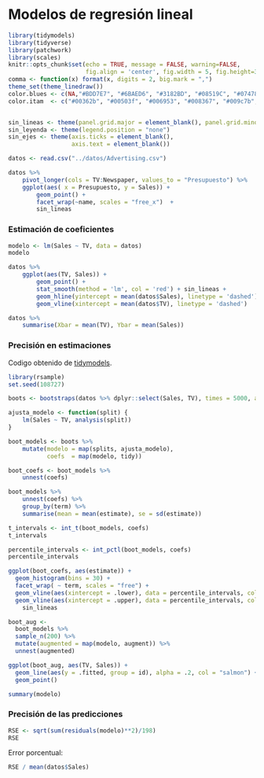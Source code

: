 
# Modelos de regresión lineal


```r
library(tidymodels)
library(tidyverse)
library(patchwork)
library(scales)
knitr::opts_chunk$set(echo = TRUE, message = FALSE, warning=FALSE,
                      fig.align = 'center', fig.width = 5, fig.height=3, cache = TRUE)
comma <- function(x) format(x, digits = 2, big.mark = ",")
theme_set(theme_linedraw())
color.blues <- c(NA,"#BDD7E7", "#6BAED6", "#3182BD", "#08519C", "#074789", "#063e77", "#053464")
color.itam  <- c("#00362b", "#00503f", "#006953", "#008367", "#009c7b", "#00b68f")


sin_lineas <- theme(panel.grid.major = element_blank(), panel.grid.minor = element_blank())
sin_leyenda <- theme(legend.position = "none")
sin_ejes <- theme(axis.ticks = element_blank(),
                  axis.text = element_blank())
```

```r

datos <- read.csv("../datos/Advertising.csv")

datos %>%
    pivot_longer(cols = TV:Newspaper, values_to = "Presupuesto") %>%
    ggplot(aes( x = Presupuesto, y = Sales)) +
        geom_point() +
        facet_wrap(~name, scales = "free_x")  +
        sin_lineas

```

### Estimación de coeficientes {-}

```r

modelo <- lm(Sales ~ TV, data = datos)
modelo

```


```r

datos %>%
    ggplot(aes(TV, Sales)) +
        geom_point() +
        stat_smooth(method = 'lm', col = 'red') + sin_lineas +
        geom_hline(yintercept = mean(datos$Sales), linetype = 'dashed') +
        geom_vline(xintercept = mean(datos$TV), linetype = 'dashed')

```


```r

datos %>%
    summarise(Xbar = mean(TV), Ybar = mean(Sales))


```


### Precisión en estimaciones {-}

Codigo obtenido de [tidymodels](https://www.tidymodels.org/learn/statistics/bootstrap/).

```r

library(rsample)
set.seed(108727)

boots <- bootstraps(datos %>% dplyr::select(Sales, TV), times = 5000, apparent = TRUE)

```

```r

ajusta_modelo <- function(split) {
    lm(Sales ~ TV, analysis(split))
}

```

```r

boot_models <- boots %>%
    mutate(modelo = map(splits, ajusta_modelo),
           coefs  = map(modelo, tidy))

boot_coefs <- boot_models %>%
    unnest(coefs)

```

```r

boot_models %>%
    unnest(coefs) %>%
    group_by(term) %>%
    summarise(mean = mean(estimate), se = sd(estimate))

```


```r
t_intervals <- int_t(boot_models, coefs)
t_intervals

percentile_intervals <- int_pctl(boot_models, coefs)
percentile_intervals

```


```r

ggplot(boot_coefs, aes(estimate)) +
  geom_histogram(bins = 30) +
  facet_wrap( ~ term, scales = "free") +
  geom_vline(aes(xintercept = .lower), data = percentile_intervals, col = "salmon") +
  geom_vline(aes(xintercept = .upper), data = percentile_intervals, col = "salmon") +
    sin_lineas

```

```r

boot_aug <-
  boot_models %>%
  sample_n(200) %>%
  mutate(augmented = map(modelo, augment)) %>%
  unnest(augmented)

ggplot(boot_aug, aes(TV, Sales)) +
  geom_line(aes(y = .fitted, group = id), alpha = .2, col = "salmon") +
  geom_point()

```

```r

summary(modelo)

```


### Precisión de las predicciones {-}

```r

RSE <- sqrt(sum(residuals(modelo)**2)/198)
RSE
```


Error porcentual:

```r

RSE / mean(datos$Sales)

```
